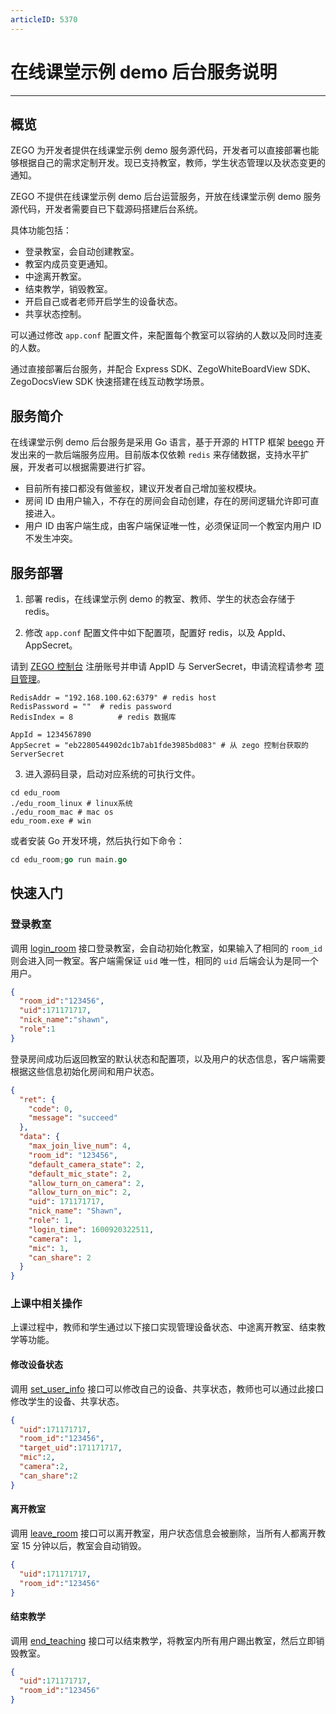 ```yaml
---
articleID: 5370
---
```

# 在线课堂示例 demo 后台服务说明

---

##  概览

ZEGO 为开发者提供在线课堂示例 demo 服务源代码，开发者可以直接部署也能够根据自己的需求定制开发。现已支持教室，教师，学生状态管理以及状态变更的通知。

<Warning title="注意">

ZEGO 不提供在线课堂示例 demo 后台运营服务，开放在线课堂示例 demo 服务源代码，开发者需要自已下载源码搭建后台系统。   
</Warning>


具体功能包括：

- 登录教室，会自动创建教室。
- 教室内成员变更通知。
- 中途离开教室。
- 结束教学，销毁教室。
- 开启自己或者老师开启学生的设备状态。
- 共享状态控制。

可以通过修改 `app.conf` 配置文件，来配置每个教室可以容纳的人数以及同时连麦的人数。

通过直接部署后台服务，并配合 Express SDK、ZegoWhiteBoardView SDK、ZegoDocsView SDK 快速搭建在线互动教学场景。



##  服务简介

在线课堂示例 demo 后台服务是采用 Go 语言，基于开源的 HTTP 框架 [beego](https://github.com/astaxie/beego) 开发出来的一款后端服务应用。目前版本仅依赖 `redis` 来存储数据，支持水平扩展，开发者可以根据需要进行扩容。


<Warning title="注意">

* 目前所有接口都没有做鉴权，建议开发者自己增加鉴权模块。  
* 房间 ID 由用户输入，不存在的房间会自动创建，存在的房间逻辑允许即可直接进入。  
* 用户 ID 由客户端生成，由客户端保证唯一性，必须保证同一个教室内用户 ID 不发生冲突。  
</Warning>


##  服务部署

1. 部署 redis，在线课堂示例 demo 的教室、教师、学生的状态会存储于 redis。

2. 修改 `app.conf` 配置文件中如下配置项，配置好 redis，以及 AppId、AppSecret。

<Note title="说明">

请到 [ZEGO 控制台](https://console-express.zego.im/account/login) 注册账号并申请 AppID 与 ServerSecret，申请流程请参考 [项目管理](https://doc-zh.zego.im/zh/1265.html)。  
</Note>

```
RedisAddr = "192.168.100.62:6379" # redis host
RedisPassword = ""	# redis password
RedisIndex = 8			# redis 数据库

AppId = 1234567890
AppSecret = "eb2280544902dc1b7ab1fde3985bd083" # 从 zego 控制台获取的 ServerSecret
```

3. 进入源码目录，启动对应系统的可执行文件。

```
cd edu_room
./edu_room_linux # linux系统
./edu_room_mac # mac os
edu_room.exe # win
```
或者安装 Go 开发环境，然后执行如下命令：

```go
cd edu_room;go run main.go
```

## 快速入门

### 登录教室

调用 [login_room](/small-class/server-api/login-room) 接口登录教室，会自动初始化教室，如果输入了相同的 `room_id` 则会进入同一教室。客户端需保证 `uid` 唯一性，相同的 `uid` 后端会认为是同一个用户。


```json
{
  "room_id":"123456",
  "uid":171171717,
  "nick_name":"shawn",
  "role":1
}
```


登录房间成功后返回教室的默认状态和配置项，以及用户的状态信息，客户端需要根据这些信息初始化房间和用户状态。


```json
{
  "ret": {
    "code": 0,
    "message": "succeed"
  },
  "data": {
    "max_join_live_num": 4,
    "room_id": "123456",
    "default_camera_state": 2,
    "default_mic_state": 2,
    "allow_turn_on_camera": 2,
    "allow_turn_on_mic": 2,
    "uid": 171171717,
    "nick_name": "Shawn",
    "role": 1,
    "login_time": 1600920322511,
    "camera": 1,
    "mic": 1,
    "can_share": 2
  }
}
```


### 上课中相关操作

上课过程中，教师和学生通过以下接口实现管理设备状态、中途离开教室、结束教学等功能。

#### 修改设备状态

调用 [set_user_info](/small-class/server-api/set-user-info) 接口可以修改自己的设备、共享状态，教师也可以通过此接口修改学生的设备、共享状态。

```json
{
  "uid":171171717,
  "room_id":"123456",
  "target_uid":171171717,
  "mic":2,
  "camera":2,
  "can_share":2
}
```


#### 离开教室

调用 [leave_room](/small-class/server-api/leave-room) 接口可以离开教室，用户状态信息会被删除，当所有人都离开教室 15 分钟以后，教室会自动销毁。


```json
{
  "uid":171171717,
  "room_id":"123456"
}
```

#### 结束教学

调用 [end_teaching](/small-class/server-api/end-teaching) 接口可以结束教学，将教室内所有用户踢出教室，然后立即销毁教室。

```json
{
  "uid":171171717,
  "room_id":"123456"
}
```
